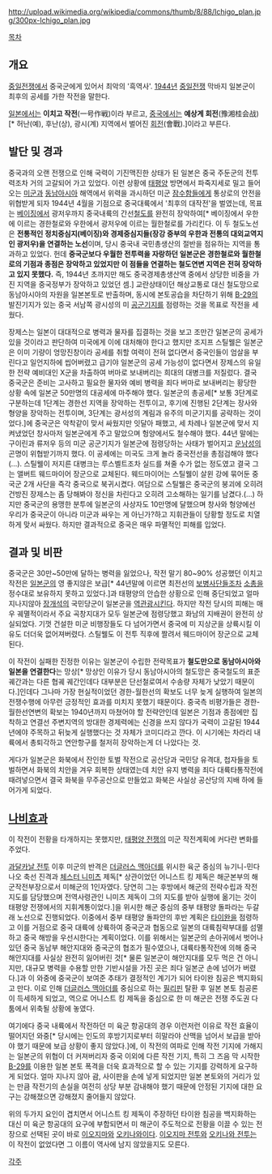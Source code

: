 http://upload.wikimedia.org/wikipedia/commons/thumb/8/88/Ichigo_plan.jpg/300px-Ichigo_plan.jpg

[[목차]]

== 개요 ==
[[중일전쟁]]에서 중국군에게 있어서 최악의 '흑역사'. [[1944년]] [[중일전쟁]] 막바지 일본군이 최후의 공세를 가한 작전을 말한다.

[[일본]]에서는 '''이치고 작전'''(一号作戦)이라 부르고, [[중국]]에서는 '''예상계 회전'''(豫湘桂会战)[* 허난(예), 후난(상), 광시(계) 지역에서 벌어진 [[회전]](會戰).]이라고 부른다.

== 발단 및 경과 ==
중국과의 오랜 전쟁으로 인해 국력이 기진맥진한 상태가 된 일본은 중국 주둔군의 전투력조차 거의 고갈되어 가고 있었다. 이런 상황에 [[태평양]] 방면에서 파죽지세로 밀고 들어오는 [[미군]]과 [[동남아시아]] 해역에서 위력을 과시하던 미군 [[잠수함]]들에게 통상로의 안전을 위협받게 되자 1944년 4월을 기점으로 중국대륙에서 '최후의 대작전'을 벌였는데, 목표는 [[베이징]]에서 광저우까지 중국내륙의 간선[[철도]]를 완전히 장악하여[* 베이징에서 우한에 이르는 경한철로와 우한에서 광저우에 이르는 월한철로를 가리킨다. 이 두 철도노선은 '''전통적인 정치중심지(베이징)와 경제중심지들(장강 중부의 우한과 전통의 대외교역지인 광저우)을 연결하는 노선'''이며, 당시 중국내 국민총생산의 절반을 점유하는 지역을 통과하고 있었다. 헌데 '''중국군보다 우월한 전투력을 자랑하던 일본군은 경한철로와 월한철로의 기점과 종점은 장악하고 있었지만 이 점들을 연결하는 철도연변 지역은 전혀 장악하고 있지 못했다.''' 즉, 1944년 초까지만 해도 중국경제총생산액 중에서 상당한 비중을 가진 지역을 중국정부가 장악하고 있었던 셈.] 교란상태이던 해상교통로 대신 철도망으로 동남아시아의 자원을 일본본토로 반출하며, 동시에 본토공습을 차단하기 위해 [[B-29]]의 발진기지가 있는 중국 서남쪽 광시성의 미 [[공군]]기지를 점령하는 것을 목표로 작전을 세웠다.

장제스는 일본이 대대적으로 병력과 물자를 집결하는 것을 보고 조만간 일본군의 공세가 있을 것이라고 판단하여 미국에게 이에 대처해야 한다고 했지만 조지프 스틸웰은 일본군은 이미 기량이 엉망진창이라 공세를 취할 여력이 전혀 없다면서 중국인들이 엄살을 부린다고 일언지하에 씹어버렸고 급기야 일본군의 공세 가능성이 없다면서 장제스의 유일한 전략 예비대인 X군을 차출하여 버마로 보내버리는 희대의 대병크를 저질렀다. 결국 중국군은 준비는 고사하고 필요한 물자와 예비 병력을 죄다 버마로 보내버리는 황당한 상황 속에 일본군 50만명의 대공세에 마주해야 했다. 일본군의 총공세[* 보통 3단계로 구분하는데 1단계는 경한선 지역을 장악하는 전투이고, 후기에 진행된 2단계는 장사와 형양을 장악하는 전투이며, 3단계는 광서성의 계림과 유주의 미군기지를 공략하는 것이었다.]에 중국군은 악착같이 맞서 싸웠지만 잇달아 패했고, 세 차례나 일본군에 맞서 지켜냈었던 창사마저 일본군에게 주고 말았으며 헝양에서도 철수해야 했다. 44년 말에는 구이린과 류저우 등의 미군 공군기지가 일본군에 점령당하는 사태가 벌어지고 [[운남성]]의 곤명이 위협받기까지 했다. 이 공세에는 미국도 크게 놀라 중국전선을 총점검해야 했다(…). 스틸웰이 저지른 대병크는 루스벨트조차 실드를 쳐줄 수가 없는 정도였고 결국 그는 앨버트 웨드마이어 장군으로 교체된다. 웨드마이어는 스틸웰이 살윈 강에 묶어둔 중국군 2개 사단을 즉각 중국으로 북귀시켰다. 여담으로 스틸웰은 중국군의 붕괴에 오히려 건방진 장제스는 좀 당해봐야 정신을 차린다고 오히려 고소해하는 일기를 남겼다.(...) 하지만 중국군의 용맹한 분투에 일본군의 사상자도 10만명에 달했으며 창사와 헝양에선 우리가 중국군이 아니라 미군과 싸우는 게 아닌가?하고 지휘관들이 당황할 정도로 치열하게 맞서 싸웠다. 하지만 결과적으로 중국은 매우 파멸적인 피해를 입었다.
== 결과 및 비판 ==
중국군은 30만~50만에 달하는 병력을 잃었으나, 작전 말기 80~90% 성공했던 이치고 작전은 [[일본군]]의 영 좋지않은 보급[* 44년말에 이르면 최전선의 [[보병]]사단들조차 [[소총]]을 정수대로 보유하지 못하고 있었다.]과 태평양의 안습한 상황으로 인해 중단되었고 얼마 지나지않아 [[장개석]]의 국민당군이 일본군을 [[역관광]]시킨다. 하지만 작전 당시의 피해는 매우 궤멸적이라서 주요 곡창지대가 모두 일본군에 점령당했고 화남의 지배권이 완전히 상실되었다. 기껏 건설한 미군 비행장들도 다 넘어가면서 중국에 미 지상군을 상륙시킬 이유도 더더욱 없어져버렸다. 스틸웰도 이 전투 직후에 짤려서 웨드마이어 장군으로 교체된다.

이 작전이 실패한 진정한 이유는 일본군이 수립한 전략목표가 '''철도만으로 동남아시아와 일본을 연결한다'''는 망상[* 망상인 이유가 당시 동남아시아의 철도망은 중국철도의 표준궤간과는 다른 협궤 궤간인데다 대부분은 단선철로여서 수송량 자체가 낮았기 때문이다.]인데다 그나마 가장 현실적이었던 경한-월한선의 확보도 너무 늦게 실행하여 일본의 전쟁수행에 아무런 긍정적인 효과를 미치지 못했기 때문이다. 중국측 비평가들은 경한-월한선연변의 확보는 1940년까지 마쳤어야 할 전략안인데 일본은 기점과 종점에만 집착하고 연결선 주변지역의 방대한 경제력에는 신경을 쓰지 않다가 국력이 고갈된 1944년에야 주목하고 뒤늦게 실행했다는 것 자체가 코미디라고 깐다. 이 시기에는 차라리 내륙에서 총퇴각하고 연안항구를 철저히 장악하는게 더 나았다는 것.

게다가 일본군은 화북에서 잔인한 토벌 작전으로 공산당과 국민당 유격대, 첩자들을 토벌하면서 화북의 치안을 겨우 회복한 상태였는데 치안 유지 병력을 죄다 대륙타통작전에 때려넣으면서 결국 화북을 무주공산으로 만들었고 화북은 사실상 공산당의 지배 하에 들어가게 되었다.
== [[나비효과]] ==
이 작전이 전황을 타개하지는 못했지만, [[태평양 전쟁]]의 미군 작전계획에 커다란 변화를 주었다.

[[과달카날 전투]] 이후 미군의 반격은 [[더글러스 맥아더]]를 위시한 육군 중심의 뉴기니-민다나오 축선 진격과 [[체스터 니미츠]] 제독[* 상관이었던 어니스트 킹 제독은 해군본부의 해군작전부장으로서 미해군의 1인자였다. 당연히 그는 후방에서 해군의 전략수립과 작전지도를 담당했으며 전역사령관인 니미츠 제독이 그의 지도를 받아 실행에 옮기는 것이 태평양 전쟁에서의 지휘계통이었다.]을 위시한 해군 중심의 중부 태평양 돌파라는 두갈래 노선으로 진행되었다. 이중에서 중부 태평양 돌파안의 후반 계획은 [[타이완]]을 점령하고 이를 거점으로 중국 대륙에 상륙하여 중국군과 협동으로 일본의 대륙침략부대를 섬멸하고 중국 해방을 우선시한다는 계획이었다. 이를 위해서는 일본군의 손아귀에서 벗어나 있던 중국 동남부 해안지대와 중국군의 협조가 필수였으나, 대륙타통작전에 의해 중국 해안지대를 사실상 완전히 잃어버린 것[* 물론 일본군이 해안지대를 모두 먹은 건 아니지만, 대규모 병력을 수용할 만한 기반시설을 가진 곳은 죄다 일본군 손에 넘어가 버렸다.]과 이 와중에 중국군이 보여준 추태가 결정적인 계기가 되어 타이완 침공은 백지화되고 만다. 이로 인해 [[더글러스 맥아더]]를 중심으로 하는 [[필리핀]] 탈환 후 일본 본토 침공론이 득세하게 되었고, 역으로 어니스트 킹 제독을 중심으로 한 미 해군은 전쟁 주도권 다툼에서 위축될 상황에 놓였다.

여기에다 중국 내륙에서 작전하던 미 육군 항공대의 경우 이런저런 이유로 작전 효율이 떨어지던 와중[* 당시에는 인도의 후방기지로부터 히말라야 산맥을 넘어서 보급을 받아야 했기 때문에 보급 상황이 좋지 않았다.]에, 이 작전의 여파로 인해 작전 기지에 가해지는 일본군의 위협이 더 커져버리자 중국 이외에 다른 작전 기지, 특히 그 즈음 막 시작한 [[B-29]]를 이용한 일본 본토 폭격을 더욱 효과적으로 할 수 있는 기지를 강력하게 요구하게 되었다. 얼마 지나지 않아 괌, 사이판을 손에 넣게 되었지만 일본 본토와의 거리가 있는 만큼 작전기의 손실을 여전히 상당 부분 감내해야 했기 때문에 안정된 기지에 대한 요구는 강해졌으면 강해졌지 줄어들지 않았다.

위의 두가지 요인이 겹치면서 어니스트 킹 제독이 주장하던 타이완 침공을 백지화하는 대신 미 육군 항공대의 요구에 부합되면서 미 해군이 주도적으로 전황을 이끌 수 있는 전장으로 선택된 곳이 바로 [[이오지마]]와 [[오키나와]]이다. [[이오지마 전투]]와 [[오키나와 전투]]는 이 작전이 없었다면 그 이름이 역사에 남지 않았을지도 모른다.

[[각주]]
